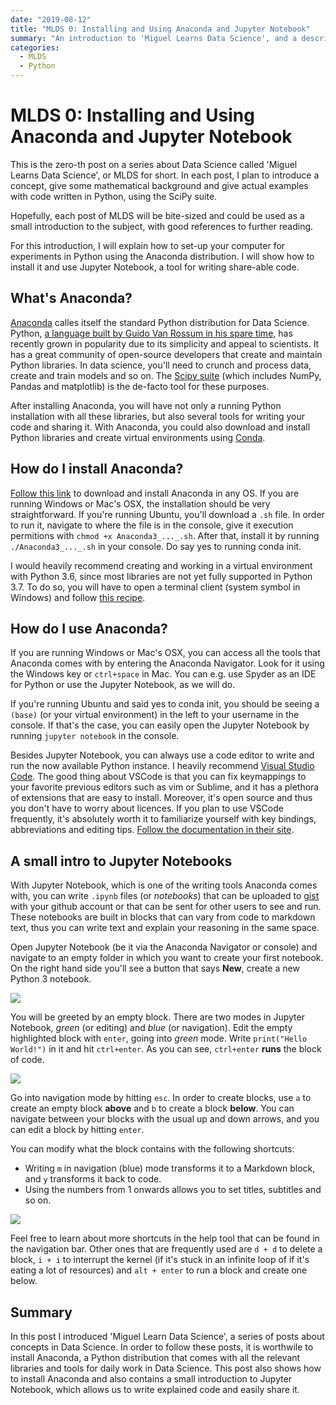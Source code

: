```yaml
---
date: "2019-08-12"
title: "MLDS 0: Installing and Using Anaconda and Jupyter Notebook"
summary: "An introduction to 'Miguel Learns Data Science', and a description of the set-up for the next instances."
categories:
  - MLDS
  - Python
---
```


# MLDS 0: Installing and Using Anaconda and Jupyter Notebook

This is the zero-th post on a series about Data Science called 'Miguel Learns Data Science', or MLDS for short. In each post, I plan to introduce a concept, give some mathematical background and give actual examples with code written in Python, using the SciPy suite.

Hopefully, each post of MLDS will be bite-sized and could be used as a small introduction to the subject, with good references to further reading.

For this introduction, I will explain how to set-up your computer for experiments in Python using the Anaconda distribution. I will show how to install it and use Jupyter Notebook, a tool for writing share-able code.

## What's Anaconda?

[Anaconda](https://www.anaconda.com/) calles itself the standard Python distribution for Data Science. Python, [a language built by Guido Van Rossum in his spare time](https://www.zdnet.com/article/python-is-eating-the-world-how-one-developers-side-project-became-the-hottest-programming-language-on-the-planet/?2), has recently grown in popularity due to its simplicity and appeal to scientists. It has a great community of open-source developers that create and maintain Python libraries. In data science, you'll need to crunch and process data, create and train models and so on. The [Scipy suite](https://www.scipy.org/) (which includes NumPy, Pandas and matplotlib) is the de-facto tool for these purposes.

After installing Anaconda, you will have not only a running Python installation with all these libraries, but also several tools for writing your code and sharing it. With Anaconda, you could also download and install Python libraries and create virtual environments using [Conda](https://docs.conda.io/en/latest/).

## How do I install Anaconda?

[Follow this link](https://www.anaconda.com/distribution/) to download and install Anaconda in any OS. If you are running Windows or Mac's OSX, the installation should be very straightforward. If you're running Ubuntu, you'll download a `.sh` file. In order to run it, navigate to where the file is in the console, give it execution permitions with `chmod +x Anaconda3_..._.sh`. After that, install it by running `./Anaconda3_..._.sh` in your console. Do say yes to running conda init.

I would heavily recommend creating and working in a virtual environment with Python 3.6, since most libraries are not yet fully supported in Python 3.7. To do so, you will have to open a terminal client (system symbol in Windows) and follow [this recipe](https://uoa-eresearch.github.io/eresearch-cookbook/recipe/2014/11/20/conda/).

## How do I use Anaconda?

If you are running Windows or Mac's OSX, you can access all the tools that Anaconda comes with by entering the Anaconda Navigator. Look for it using the Windows key or `ctrl+space` in Mac. You can e.g. use Spyder as an IDE for Python or use the Jupyter Notebook, as we will do.

If you're running Ubuntu and said yes to conda init, you should be seeing a `(base)` (or your virtual environment) in the left to your username in the console. If that's the case, you can easily open the Jupyter Notebook by running `jupyter notebook` in the console.

Besides Jupyter Notebook, you can always use a code editor to write and run the now available Python instance. I heavily recommend [Visual Studio Code](https://code.visualstudio.com/). The good thing about VSCode is that you can fix keymappings to your favorite previous editors such as vim or Sublime, and it has a plethora of extensions that are easy to install. Moreover, it's open source and thus you don't have to worry about licences. If you plan to use VSCode frequently, it's absolutely worth it to familiarize yourself with key bindings, abbreviations and editing tips. [Follow the documentation in their site](https://code.visualstudio.com/docs).

## A small intro to Jupyter Notebooks

With Jupyter Notebook, which is one of the writing tools Anaconda comes with, you can write `.ipynb` files (or *notebooks*) that can be uploaded to [gist](https://gist.github.com/) with your github account or that can be sent for other users to see and run. These notebooks are built in blocks that can vary from code to markdown text, thus you can write text and explain your reasoning in the same space.

Open Jupyter Notebook (be it via the Anaconda Navigator or console) and navigate to an empty folder in which you want to create your first notebook. On the right hand side you'll see a button that says **New**, create a new Python 3 notebook.

![](/assets/notebook.gif)

You will be greeted by an empty block. There are two modes in Jupyter Notebook, *green* (or editing) and *blue* (or navigation). Edit the empty highlighted block with `enter`, going into *green* mode. Write `print("Hello World!")` in it and hit `ctrl+enter`. As you can see, `ctrl+enter` **runs** the block of code.

![](/assets/running.gif)

Go into navigation mode by hitting `esc`. In order to create blocks, use `a` to create an empty block **above** and `b` to create a block **below**. You can navigate between your blocks with the usual up and down arrows, and you can edit a block by hitting `enter`.

You can modify what the block contains with the following shortcuts:

- Writing `m` in navigation (blue) mode transforms it to a Markdown block, and `y` transforms it back to code.
- Using the numbers from 1 onwards allows you to set titles, subtitles and so on.

![](/assets/cells.gif)

Feel free to learn about more shortcuts in the help tool that can be found in the navigation bar. Other ones that are frequently used are `d + d` to delete a block, `i + i` to interrupt the kernel (if it's stuck in an infinite loop of if it's eating a lot of resources) and `alt + enter` to run a block and create one below.


## Summary

In this post I introduced 'Miguel Learn Data Science', a series of posts about concepts in Data Science. In order to follow these posts, it is worthwile to install Anaconda, a Python distribution that comes with all the relevant libraries and tools for daily work in Data Science. This post also shows how to install Anaconda and also contains a small introduction to Jupyter Notebook, which allows us to write explained code and easily share it.
